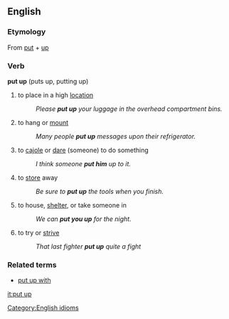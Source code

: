 ==English==

===Etymology===
From [[put]] + [[up]]

===Verb===
'''put up''' (puts up, putting up)

# to place in a high [[location]]
#: ''Please '''put up''' your luggage in the overhead compartment bins.''
# to hang or [[mount]]
#: ''Many people '''put up''' messages upon their refrigerator.''
# to [[cajole]] or [[dare]] (someone) to do something
#: ''I think someone '''put him''' up to it.''
# to [[store]] away
#: ''Be sure to '''put up''' the tools when you finish.''
# to house, [[shelter]], or take someone in
#: ''We can '''put you up''' for the night.''
# to try or [[strive]]
#: ''That last fighter '''put up''' quite a fight''

===Related terms===
*[[put up with]]

[[Category:English idioms]]

[[it:put up]]